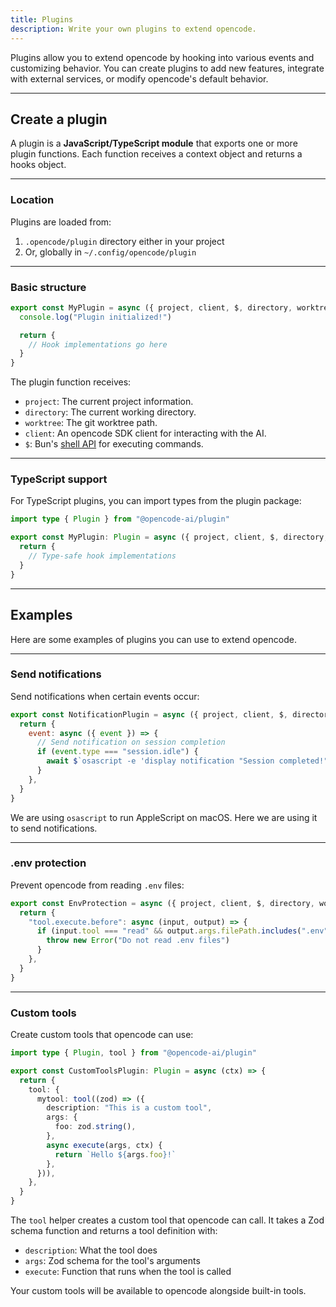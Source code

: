 ```yaml
---
title: Plugins
description: Write your own plugins to extend opencode.
---
```


Plugins allow you to extend opencode by hooking into various events and customizing behavior. You can create plugins to add new features, integrate with external services, or modify opencode's default behavior.

---

## Create a plugin

A plugin is a **JavaScript/TypeScript module** that exports one or more plugin
functions. Each function receives a context object and returns a hooks object.

---

### Location

Plugins are loaded from:

1. `.opencode/plugin` directory either in your project
2. Or, globally in `~/.config/opencode/plugin`

---

### Basic structure

```js title=".opencode/plugin/example.js"
export const MyPlugin = async ({ project, client, $, directory, worktree }) => {
  console.log("Plugin initialized!")

  return {
    // Hook implementations go here
  }
}
```

The plugin function receives:

- `project`: The current project information.
- `directory`: The current working directory.
- `worktree`: The git worktree path.
- `client`: An opencode SDK client for interacting with the AI.
- `$`: Bun's [shell API](https://bun.com/docs/runtime/shell) for executing commands.

---

### TypeScript support

For TypeScript plugins, you can import types from the plugin package:

```ts title="my-plugin.ts" {1}
import type { Plugin } from "@opencode-ai/plugin"

export const MyPlugin: Plugin = async ({ project, client, $, directory, worktree }) => {
  return {
    // Type-safe hook implementations
  }
}
```

---

## Examples

Here are some examples of plugins you can use to extend opencode.

---

### Send notifications

Send notifications when certain events occur:

```js title=".opencode/plugin/notification.js"
export const NotificationPlugin = async ({ project, client, $, directory, worktree }) => {
  return {
    event: async ({ event }) => {
      // Send notification on session completion
      if (event.type === "session.idle") {
        await $`osascript -e 'display notification "Session completed!" with title "opencode"'`
      }
    },
  }
}
```

We are using `osascript` to run AppleScript on macOS. Here we are using it to send notifications.

---

### .env protection

Prevent opencode from reading `.env` files:

```javascript title=".opencode/plugin/env-protection.js"
export const EnvProtection = async ({ project, client, $, directory, worktree }) => {
  return {
    "tool.execute.before": async (input, output) => {
      if (input.tool === "read" && output.args.filePath.includes(".env")) {
        throw new Error("Do not read .env files")
      }
    },
  }
}
```

---

### Custom tools

Create custom tools that opencode can use:

```ts title=".opencode/plugin/custom-tools.ts"
import type { Plugin, tool } from "@opencode-ai/plugin"

export const CustomToolsPlugin: Plugin = async (ctx) => {
  return {
    tool: {
      mytool: tool((zod) => ({
        description: "This is a custom tool",
        args: {
          foo: zod.string(),
        },
        async execute(args, ctx) {
          return `Hello ${args.foo}!`
        },
      })),
    },
  }
}
```

The `tool` helper creates a custom tool that opencode can call. It takes a Zod schema function and returns a tool definition with:

- `description`: What the tool does
- `args`: Zod schema for the tool's arguments
- `execute`: Function that runs when the tool is called

Your custom tools will be available to opencode alongside built-in tools.
